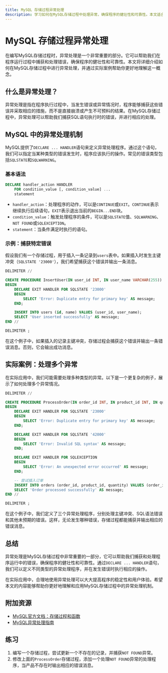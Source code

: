 ```yaml
---
title: MySQL 存储过程异常处理
description: 学习如何在MySQL存储过程中处理异常，确保程序的健壮性和可靠性。本文适合初学者，包含代码示例和实际案例。
---
```


# MySQL 存储过程异常处理

在编写MySQL存储过程时，异常处理是一个非常重要的部分。它可以帮助我们在程序运行过程中捕获和处理错误，确保程序的健壮性和可靠性。本文将详细介绍如何在MySQL存储过程中进行异常处理，并通过实际案例帮助你更好地理解这一概念。

## 什么是异常处理？

异常处理是指在程序执行过程中，当发生错误或异常情况时，程序能够捕获这些错误并采取相应的措施，而不是直接崩溃或产生不可预料的结果。在MySQL存储过程中，异常处理可以帮助我们捕获SQL语句执行时的错误，并进行相应的处理。

## MySQL 中的异常处理机制

MySQL提供了`DECLARE ... HANDLER`语句来定义异常处理程序。通过这个语句，我们可以指定当某种类型的错误发生时，程序应该执行的操作。常见的错误类型包括`SQLSTATE`和`SQLWARNING`。

### 基本语法

```sql
DECLARE handler_action HANDLER
    FOR condition_value [, condition_value] ...
    statement
```

- `handler_action`：处理程序的动作，可以是`CONTINUE`或`EXIT`。`CONTINUE`表示继续执行后续语句，`EXIT`表示退出当前的`BEGIN...END`块。
- `condition_value`：触发处理程序的条件，可以是`SQLSTATE`值、`SQLWARNING`、`NOT FOUND`或`SQLEXCEPTION`。
- `statement`：当条件满足时执行的语句。

### 示例：捕获特定错误

假设我们有一个存储过程，用于插入一条记录到`users`表中。如果插入时发生主键冲突（`SQLSTATE '23000'`），我们希望捕获这个错误并输出一条消息。

```sql
DELIMITER //

CREATE PROCEDURE InsertUser(IN user_id INT, IN user_name VARCHAR(255))
BEGIN
    DECLARE EXIT HANDLER FOR SQLSTATE '23000'
    BEGIN
        SELECT 'Error: Duplicate entry for primary key' AS message;
    END;

    INSERT INTO users (id, name) VALUES (user_id, user_name);
    SELECT 'User inserted successfully' AS message;
END //

DELIMITER ;
```

在这个例子中，如果插入的记录主键冲突，存储过程会捕获这个错误并输出一条错误消息。否则，它会输出成功消息。

## 实际案例：处理多个异常

在实际应用中，我们可能需要处理多种类型的异常。以下是一个更复杂的例子，展示了如何处理多个异常情况。

```sql
DELIMITER //

CREATE PROCEDURE ProcessOrder(IN order_id INT, IN product_id INT, IN quantity INT)
BEGIN
    DECLARE EXIT HANDLER FOR SQLSTATE '23000'
    BEGIN
        SELECT 'Error: Duplicate entry for primary key' AS message;
    END;

    DECLARE EXIT HANDLER FOR SQLSTATE '42000'
    BEGIN
        SELECT 'Error: Invalid SQL syntax' AS message;
    END;

    DECLARE EXIT HANDLER FOR SQLEXCEPTION
    BEGIN
        SELECT 'Error: An unexpected error occurred' AS message;
    END;

    -- 尝试插入订单
    INSERT INTO orders (order_id, product_id, quantity) VALUES (order_id, product_id, quantity);
    SELECT 'Order processed successfully' AS message;
END //

DELIMITER ;
```

在这个例子中，我们定义了三个异常处理程序，分别处理主键冲突、SQL语法错误和其他未预期的错误。这样，无论发生哪种错误，存储过程都能捕获并输出相应的错误消息。

## 总结

异常处理是MySQL存储过程中非常重要的一部分，它可以帮助我们捕获和处理程序运行中的错误，确保程序的健壮性和可靠性。通过`DECLARE ... HANDLER`语句，我们可以定义不同类型的异常处理程序，并在发生错误时执行相应的操作。

在实际应用中，合理地使用异常处理可以大大提高程序的稳定性和用户体验。希望本文的内容能够帮助你更好地理解和应用MySQL存储过程中的异常处理机制。

## 附加资源

- [MySQL官方文档：存储过程和函数](https://dev.mysql.com/doc/refman/8.0/en/stored-programs.html)
- [MySQL异常处理指南](https://dev.mysql.com/doc/refman/8.0/en/declare-handler.html)

## 练习

1. 编写一个存储过程，尝试更新一个不存在的记录，并捕获`NOT FOUND`异常。
2. 修改上面的`ProcessOrder`存储过程，添加一个处理`NOT FOUND`异常的处理程序，当产品不存在时输出相应的错误消息。